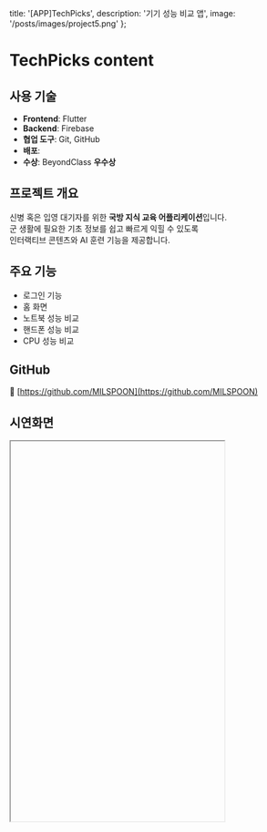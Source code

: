   title: '[APP]TechPicks',
  description: '기기 성능 비교 앱',
  image: '/posts/images/project5.png'
};

# TechPicks content

## 사용 기술

- **Frontend**: Flutter 
- **Backend**: Firebase  
- **협업 도구**: Git, GitHub  
- **배포**: 
- **수상**: BeyondClass **우수상**



## 프로젝트 개요

신병 혹은 입영 대기자를 위한 **국방 지식 교육 어플리케이션**입니다.  
군 생활에 필요한 기초 정보를 쉽고 빠르게 익힐 수 있도록  
인터랙티브 콘텐츠와 AI 훈련 기능을 제공합니다.



## 주요 기능

- 로그인 기능  
- 홈 화면
- 노트북 성능 비교
- 핸드폰 성능 비교
- CPU 성능 비교



## GitHub

🔗 [https://github.com/MILSPOON](https://github.com/MILSPOON)



## 시연화면

<iframe
  src=""
  width="375px"        
  height="667px"       
  style={{ 
    border: '1px solid #ccc', 
    borderRadius: '8px',
    boxShadow: '0 0 10px rgba(0,0,0,0.1)',
    display: 'block',
    margin: '0 auto'
  }}
  title="TechPicks Demo"
/>

